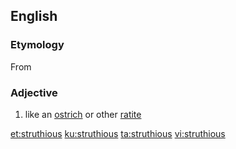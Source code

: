 ==English==

===Etymology===

From {{etyl|la|en}} {{term|struthio||ostrich|lang=la}}

===Adjective===
{{en-adj}}

# {{context|zoology|lang=en}} like an [[ostrich]] or other [[ratite]]

[[et:struthious]]
[[ku:struthious]]
[[ta:struthious]]
[[vi:struthious]]